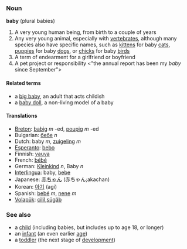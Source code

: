 ===Noun===
'''baby''' (plural babies)

#A very young human being, from birth to a couple of years
#Any very young animal, especially with [[vertebrate]]s, although many species also have specific names, such as [[kitten]]s for baby [[cat]]s, [[puppy|puppies]] for baby [[dog]]s, or [[chick]]s for baby [[bird]]s
#A term of endearment for a girlfriend or boyfriend
#A pet project or responsibility <"the annual report has been my ''baby'' since September">

====Related terms====
*a [[big baby]], an adult that acts childish
*a [[baby doll]], a non-living model of a baby

====Translations====
*[[Breton]]: [[babig]] ''m'' -ed, [[poupig]] ''m'' -ed
*Bulgarian: [[бебе]] ''n''
*Dutch: baby ''m'', [[zuigeling]] ''m''
*[[Esperanto]]: [[bebo]]
*Finnish: [[vauva]]
*French: [[bébé]]
*German: [[Kleinkind]] ''n'', Baby ''n''
*[[Interlingua]]: baby, [[bebe]]
*Japanese: [[赤ちゃん]] (赤ちゃん;akachan)
*Korean: [[아기]] (agi)
*Spanish: [[bebé]] ''m'', [[nene]] ''m''
*[[Volapük]]: [[cilil]],[[sügäb]]

===See also===
*a [[child]] (including babies, but includes up to age 18, or longer)
*an [[infant]] (an even earlier [[age]])
*a [[toddler]] (the next stage of [[develop]]ment)